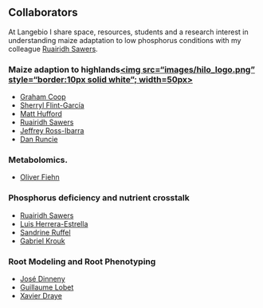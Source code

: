 <!-- break -->
<br>
<!-- break -->

Collaborators
-----------------

At Langebio I share space, resources, students and  a research interest in understanding maize adaptation to low phosphorus conditions with my colleague [Ruairidh Sawers](http://www.langebio.cinvestav.mx/?pag=369).

### Maize adaption to highlands<a href="http://highlandadaptation.org"><img src="images/hilo_logo.png" style="border:10px solid white"; width=50px></a>

- [Graham Coop](https://gcbias.org/)    
- [Sherryl Flint-García](http://web.missouri.edu/~flint-garcias/home.html)  
- [Matt Hufford](http://www.public.iastate.edu/~mhufford/HuffordLab/home.html)   
- [Ruairidh Sawers](http://www.langebio.cinvestav.mx/?pag=369)  
- [Jeffrey Ross-Ibarra](http://www.rilab.org/)  
- [Dan Runcie](http://runcielab.ucdavis.edu/)  

### Metabolomics.

- [Oliver Fiehn](http://fiehnlab.ucdavis.edu/)


### Phosphorus deficiency and nutrient crosstalk

- [Ruairidh Sawers](http://www.langebio.cinvestav.mx/?pag=369)
- [Luis Herrera-Estrella](http://www.langebio.cinvestav.mx/?pag=346)
- [Sandrine Ruffel](https://www.researchgate.net/profile/Sandrine_Ruffel)
- [Gabriel Krouk](https://sites.google.com/site/gabrielkroukresearch/)

### Root Modeling and Root Phenotyping

- [José Dinneny](https://dinnenylab.wordpress.com/)
- [Guillaume Lobet](http://www.guillaumelobet.be/)
- [Xavier Draye](http://www.uclouvain.be/xavier.draye)



